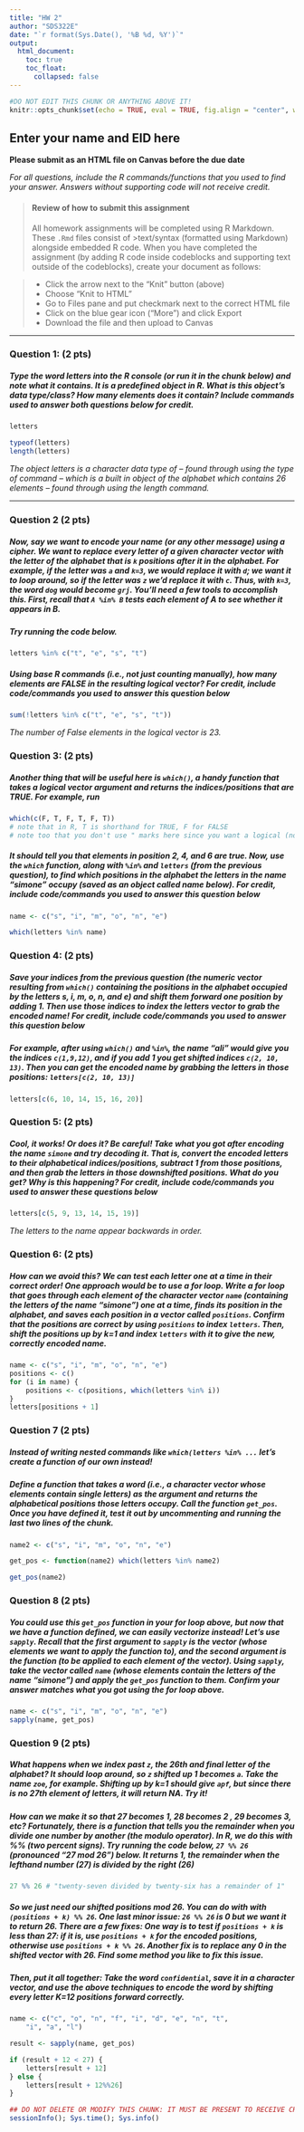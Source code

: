 ```yaml
---
title: "HW 2"
author: "SDS322E"
date: "`r format(Sys.Date(), '%B %d, %Y')`"
output:
  html_document:
    toc: true
    toc_float:
      collapsed: false
---
```


```r
#DO NOT EDIT THIS CHUNK OR ANYTHING ABOVE IT!
knitr::opts_chunk$set(echo = TRUE, eval = TRUE, fig.align = "center", warning = F, message = F, tidy=T, tidy.opts=list(width.cutoff=50))
```

## Enter your name and EID here

**Please submit as an HTML file on Canvas before the due date**

*For all questions, include the R commands/functions that you used to find your answer. Answers without supporting code will not receive credit.*

> #### Review of how to submit this assignment
>All homework assignments will be completed using R Markdown. These `.Rmd` files consist of >text/syntax (formatted using Markdown) alongside embedded R code. 
>When you have completed the assignment (by adding R code inside codeblocks and supporting text outside of the codeblocks), create your document as follows:

> - Click the arrow next to the "Knit" button (above) 
> - Choose "Knit to HTML"
> - Go to Files pane and put checkmark next to the correct HTML file
> - Click on the blue gear icon ("More") and click Export
> - Download the file and then upload to Canvas

---

### Question 1: (2 pts)

##### Type the word *letters* into the R console (or run it in the chunk below) and note what it contains. It is a predefined object in R. What is this object's data type/class? How many elements does it contain? *Include commands used to answer both questions below for credit.*

```R
letters

typeof(letters)
length(letters)
```

*The object letters is a character data type of – found through using the type of command – which is a built in object of the alphabet which contains 26 elements – found through using the length command. *

---

### Question 2 (2 pts)

##### Now, say we want to encode your name (or any other message) using a cipher. We want to replace every letter of a given character vector with the letter of the alphabet that is `k` positions after it in the alphabet. For example, if the letter was `a` and `k=3`, we would replace it with `d`; we want it to loop around, so if the letter was `z` we'd replace it with `c`. Thus, with `k=3`, the word `dog` would become `grj`. You'll need a few tools to accomplish this. First, recall that `A %in% B` tests each element of A to see whether it appears in B. 

##### Try running the code below.

```R
letters %in% c("t", "e", "s", "t")
```

##### **Using base R commands** (i.e., not just counting manually), how many elements are FALSE in the resulting logical vector? *For credit, include code/commands you used to answer this question below*

```R
sum(!letters %in% c("t", "e", "s", "t"))
```

*The number of False elements in the logical vector is 23.*


### Question 3: (2 pts)

##### Another thing that will be useful here is `which()`, a handy function that takes a logical vector argument and returns the indices/positions that are TRUE. For example, run

```R
which(c(F, T, F, T, F, T)) 
# note that in R, T is shorthand for TRUE, F for FALSE
# note too that you don't use " marks here since you want a logical (not character) vector
```


##### It should tell you that elements in position 2, 4, and 6 are true. Now, use the `which` function, along with `%in%` and `letters` (from the previous question), to find which positions in the alphabet the letters in the name "simone" occupy (saved as an object called name below). *For credit, include code/commands you used to answer this question below*

```R
name <- c("s", "i", "m", "o", "n", "e")

which(letters %in% name)
```


### Question 4: (2 pts)

##### Save your indices from the previous question (the numeric vector resulting from `which()` containing the positions in the alphabet occupied by the letters  s, i, m, o, n, and e) and shift them forward one position by adding 1. Then use those indices to index the letters vector to grab the encoded name! *For credit, include code/commands you used to answer this question below*

##### For example, after using `which()` and `%in%`, the name "ali" would give you the indices `c(1,9,12)`, and if you add 1 you get shifted indices `c(2, 10, 13)`. Then you can get the encoded name by grabbing the letters in those positions: `letters[c(2, 10, 13)]`


```R
letters[c(6, 10, 14, 15, 16, 20)]
```


### Question 5: (2 pts)

##### Cool, it works! Or does it? Be careful! Take what you got after encoding the name `simone` and try **decoding** it. That is, convert the encoded letters to their alphabetical indices/positions, subtract 1 from those positions, and then grab the letters in those downshifted positions. What do you get? Why is this happening? *For credit, include code/commands you used to answer these questions below*

```R
letters[c(5, 9, 13, 14, 15, 19)]
```

*The letters to the name appear backwards in order.*


### Question 6: (2 pts)

##### How can we avoid this? We can test each letter one at a time in their correct order! One approach would be to use a for loop. Write a for loop that goes through each element of the character vector `name` (containing the letters of the name "simone") one at a time, finds its position in the alphabet, and saves each position in a vector called `positions`. Confirm that the positions are correct by using `positions` to index `letters`. Then, shift the positions up by k=1 and index `letters` with it to give the new, correctly encoded name.

```R
name <- c("s", "i", "m", "o", "n", "e")
positions <- c()
for (i in name) {
    positions <- c(positions, which(letters %in% i))
}
letters[positions + 1]
```

### Question 7 (2 pts)

##### Instead of writing nested commands like `which(letters %in% ...` let's create a function of our own instead!

##### Define a function that takes a word (i.e., a character vector whose elements contain single letters) as the argument and returns the alphabetical positions those letters occupy. Call the function `get_pos`. Once you have defined it, test it out by uncommenting and running the last two lines of the chunk.

```R
name2 <- c("s", "i", "m", "o", "n", "e")

get_pos <- function(name2) which(letters %in% name2)

get_pos(name2)
```


### Question 8 (2 pts)

##### You could use this `get_pos` function in your for loop above, but now that we have a function defined, we can easily vectorize instead! Let's use `sapply`. Recall that the first argument to `sapply` is the vector (whose elements we want to apply the function to), and the second argument is the function (to be applied to each element of the vector). Using `sapply`, take the vector called `name`  (whose elements contain the letters of the name "simone") and apply the `get_pos` function to them. Confirm your answer matches what you got using the for loop above.

```R
name <- c("s", "i", "m", "o", "n", "e")
sapply(name, get_pos)
```

### Question 9 (2 pts)

##### What happens when we index past `z`, the 26th and final letter of the alphabet? It should loop around, so `z` shifted up 1 becomes `a`. Take the name `zoe`, for example. Shifting up by k=1 should give `apf`, but since there is no 27th element of letters, it will return NA. Try it!

##### How can we make it so that 27 becomes 1, 28 becomes 2 , 29 becomes 3, etc? Fortunately, there is a function that tells you the remainder when you divide one number by another (the modulo operator). In R, we do this with %% (two percent signs). Try running the code below, `27 %% 26` (pronounced "27 mod 26") below. It returns 1, the remainder when the lefthand number (27) is divided by the right (26)

```R
27 %% 26 # "twenty-seven divided by twenty-six has a remainder of 1"
```

##### So we just need our shifted positions mod 26. You can do with with `(positions + k) %% 26`. One last minor issue: `26 %% 26` is 0 but we want it to return 26. There are a few fixes: One way is to test if `positions + k` is less than 27: if it is, use `positions + k` for the encoded positions, otherwise use `positions + k %% 26`. Another fix is to replace any 0 in the shifted vector with 26. Find some method you like to fix this issue.

##### Then, put it all together: Take the word `confidential`, save it in a character vector, and use the above techniques to encode the word by shifting every letter K=12 positions forward correctly.

```R
name <- c("c", "o", "n", "f", "i", "d", "e", "n", "t", 
    "i", "a", "l")

result <- sapply(name, get_pos)

if (result + 12 < 27) {
    letters[result + 12]
} else {
    letters[result + 12%%26]
}
```


```R
## DO NOT DELETE OR MODIFY THIS CHUNK: IT MUST BE PRESENT TO RECEIVE CREDIT FOR THE ASSIGNMENT
sessionInfo(); Sys.time(); Sys.info()
```
